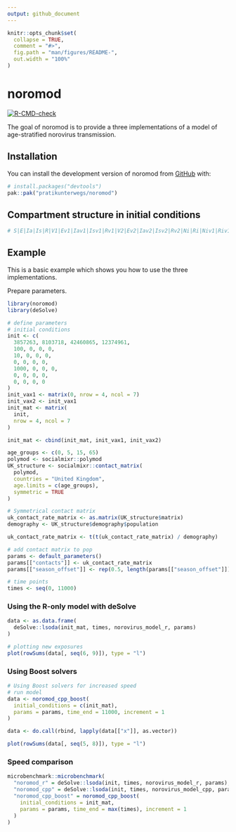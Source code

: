 ```yaml
---
output: github_document
---
```


<!-- README.md is generated from README.Rmd. Please edit that file -->

```r
knitr::opts_chunk$set(
  collapse = TRUE,
  comment = "#>",
  fig.path = "man/figures/README-",
  out.width = "100%"
)
```

# noromod

<!-- badges: start -->
[![R-CMD-check](https://github.com/pratikunterwegs/noromod/actions/workflows/R-CMD-check.yaml/badge.svg)](https://github.com/pratikunterwegs/noromod/actions/workflows/R-CMD-check.yaml)
<!-- badges: end -->

The goal of noromod is to provide a three implementations of a model of age-stratified norovirus transmission.

## Installation

You can install the development version of noromod from [GitHub](https://github.com/) with:

``` r
# install.packages("devtools")
pak::pak("pratikunterwegs/noromod")
```

## Compartment structure in initial conditions

```r
# S|E|Ia|Is|R|V1|Ev1|Iav1|Isv1|Rv1|V2|Ev2|Iav2|Isv2|Rv2|Ni|Ri|Niv1|Riv1|Niv2|Riv2|
```

## Example

This is a basic example which shows you how to use the three implementations.

Prepare parameters.

```r
library(noromod)
library(deSolve)
```

```r
# define parameters
# initial conditions
init <- c(
  3857263, 8103718, 42460865, 12374961,
  100, 0, 0, 0,
  10, 0, 0, 0,
  0, 0, 0, 0,
  1000, 0, 0, 0,
  0, 0, 0, 0,
  0, 0, 0, 0
)
init_vax1 <- matrix(0, nrow = 4, ncol = 7)
init_vax2 <- init_vax1
init_mat <- matrix(
  init,
  nrow = 4, ncol = 7
)

init_mat <- cbind(init_mat, init_vax1, init_vax2)

age_groups <- c(0, 5, 15, 65)
polymod <- socialmixr::polymod
UK_structure <- socialmixr::contact_matrix(
  polymod,
  countries = "United Kingdom",
  age.limits = c(age_groups),
  symmetric = TRUE
)

# Symmetrical contact matrix
uk_contact_rate_matrix <- as.matrix(UK_structure$matrix)
demography <- UK_structure$demography$population

uk_contact_rate_matrix <- t(t(uk_contact_rate_matrix) / demography)

# add contact matrix to pop
params <- default_parameters()
params[["contacts"]] <- uk_contact_rate_matrix
params[["season_offset"]] <- rep(0.5, length(params[["season_offset"]]))

# time points
times <- seq(0, 11000)
```

### Using the R-only model with deSolve

```r
data <- as.data.frame(
  deSolve::lsoda(init_mat, times, norovirus_model_r, params)
)

# plotting new exposures
plot(rowSums(data[, seq(6, 9)]), type = "l")
```

### Using Boost solvers

```r
# Using Boost solvers for increased speed
# run model
data <- noromod_cpp_boost(
  initial_conditions = c(init_mat),
  params = params, time_end = 11000, increment = 1
)

data <- do.call(rbind, lapply(data[["x"]], as.vector))

plot(rowSums(data[, seq(5, 8)]), type = "l")
```

### Speed comparison

```r
microbenchmark::microbenchmark(
  "noromod_r" = deSolve::lsoda(init, times, norovirus_model_r, params),
  "noromod_cpp" = deSolve::lsoda(init, times, norovirus_model_cpp, params),
  "noromod_cpp_boost" = noromod_cpp_boost(
    initial_conditions = init_mat,
    params = params, time_end = max(times), increment = 1
  )
)
```
